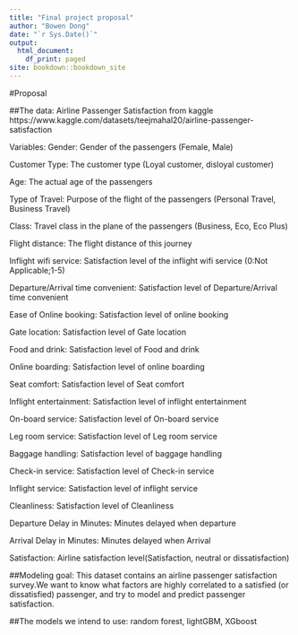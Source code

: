 ```yaml
--- 
title: "Final project proposal"
author: "Bowen Dong"
date: "`r Sys.Date()`"
output:
  html_document:
    df_print: paged
site: bookdown::bookdown_site
---
```


#Proposal

##The data:
Airline Passenger Satisfaction from kaggle
https://www.kaggle.com/datasets/teejmahal20/airline-passenger-satisfaction


Variables:
Gender: Gender of the passengers (Female, Male)

Customer Type: The customer type (Loyal customer, disloyal customer)

Age: The actual age of the passengers

Type of Travel: Purpose of the flight of the passengers (Personal Travel, Business Travel)

Class: Travel class in the plane of the passengers (Business, Eco, Eco Plus)

Flight distance: The flight distance of this journey

Inflight wifi service: Satisfaction level of the inflight wifi service (0:Not Applicable;1-5)

Departure/Arrival time convenient: Satisfaction level of Departure/Arrival time convenient

Ease of Online booking: Satisfaction level of online booking

Gate location: Satisfaction level of Gate location

Food and drink: Satisfaction level of Food and drink

Online boarding: Satisfaction level of online boarding

Seat comfort: Satisfaction level of Seat comfort

Inflight entertainment: Satisfaction level of inflight entertainment

On-board service: Satisfaction level of On-board service

Leg room service: Satisfaction level of Leg room service

Baggage handling: Satisfaction level of baggage handling

Check-in service: Satisfaction level of Check-in service

Inflight service: Satisfaction level of inflight service

Cleanliness: Satisfaction level of Cleanliness

Departure Delay in Minutes: Minutes delayed when departure

Arrival Delay in Minutes: Minutes delayed when Arrival

Satisfaction: Airline satisfaction level(Satisfaction, neutral or dissatisfaction)


##Modeling goal:
This dataset contains an airline passenger satisfaction survey.We want to know what factors are highly correlated to a satisfied (or dissatisfied) passenger, and try to model and predict passenger satisfaction.



##The models we intend to use: 
random forest, lightGBM, XGboost
